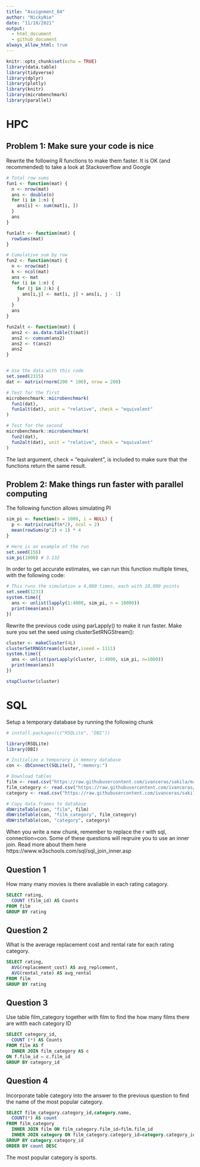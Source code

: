 ```yaml
---
title: "Assignment_04"
author: "NickyNie"
date: "11/18/2021"
output: 
  - html_document
  - github_document
always_allow_html: true
---
```


```r
knitr::opts_chunk$set(echo = TRUE)
library(data.table)
library(tidyverse)
library(dplyr)
library(plotly)
library(knitr)
library(microbenchmark)
library(parallel)
```

# HPC
## Problem 1: Make sure your code is nice
Rewrite the following R functions to make them faster. It is OK (and recommended) to take a look at Stackoverflow and Google

```r
# Total row sums
fun1 <- function(mat) {
  n <- nrow(mat)
  ans <- double(n) 
  for (i in 1:n) {
    ans[i] <- sum(mat[i, ])
  }
  ans
}

fun1alt <- function(mat) {
  rowSums(mat)
}

# Cumulative sum by row
fun2 <- function(mat) {
  n <- nrow(mat)
  k <- ncol(mat)
  ans <- mat
  for (i in 1:n) {
    for (j in 2:k) {
      ans[i,j] <- mat[i, j] + ans[i, j - 1]
    }
  }
  ans
}

fun2alt <- function(mat) {
  ans2 <- as.data.table(t(mat))
  ans2 <- cumsum(ans2)
  ans2 <- t(ans2)
  ans2
}


# Use the data with this code
set.seed(2315)
dat <- matrix(rnorm(200 * 100), nrow = 200)

# Test for the first
microbenchmark::microbenchmark(
  fun1(dat),
  fun1alt(dat), unit = "relative", check = "equivalent"
)

# Test for the second
microbenchmark::microbenchmark(
  fun2(dat),
  fun2alt(dat), unit = "relative", check = "equivalent"
)
```

The last argument, check = “equivalent”, is included to make sure that the functions return the same result.

## Problem 2: Make things run faster with parallel computing
The following function allows simulating PI

```r
sim_pi <- function(n = 1000, i = NULL) {
  p <- matrix(runif(n*2), ncol = 2)
  mean(rowSums(p^2) < 1) * 4
}

# Here is an example of the run
set.seed(156)
sim_pi(1000) # 3.132
```

In order to get accurate estimates, we can run this function multiple times, with the following code:

```r
# This runs the simulation a 4,000 times, each with 10,000 points
set.seed(1231)
system.time({
  ans <- unlist(lapply(1:4000, sim_pi, n = 10000))
  print(mean(ans))
})
```

Rewrite the previous code using parLapply() to make it run faster. Make sure you set the seed using clusterSetRNGStream():

```r
cluster <- makeCluster(4L)
clusterSetRNGStream(cluster,iseed = 1111)
system.time({
  ans <- unlist(parLapply(cluster, 1:4000, sim_pi, n=1000))
  print(mean(ans))
})

stopCluster(cluster)
```

# SQL
Setup a temporary database by running the following chunk

```r
# install.packages(c("RSQLite", "DBI"))

library(RSQLite)
library(DBI)

# Initialize a temporary in memory database
con <- dbConnect(SQLite(), ":memory:")

# Download tables
film <- read.csv("https://raw.githubusercontent.com/ivanceras/sakila/master/csv-sakila-db/film.csv")
film_category <- read.csv("https://raw.githubusercontent.com/ivanceras/sakila/master/csv-sakila-db/film_category.csv")
category <- read.csv("https://raw.githubusercontent.com/ivanceras/sakila/master/csv-sakila-db/category.csv")

# Copy data.frames to database
dbWriteTable(con, "film", film)
dbWriteTable(con, "film_category", film_category)
dbWriteTable(con, "category", category)
```

When you write a new chunk, remember to replace the r with sql, connection=con. Some of these questions will reqruire you to use an inner join. Read more about them here https://www.w3schools.com/sql/sql_join_inner.asp

## Question 1
How many many movies is there avaliable in each rating catagory.
```sql
SELECT rating,
  COUNT (film_id) AS Counts
FROM film
GROUP BY rating
```

## Question 2
What is the average replacement cost and rental rate for each rating category.
```sql
SELECT rating,
  AVG(replacement_cost) AS avg_replcement,
  AVG(rental_rate) AS avg_rental
FROM film
GROUP BY rating
```


## Question 3
Use table film_category together with film to find the how many films there are witth each category ID
```sql
SELECT category_id,
  COUNT (*) AS Counts
FROM film AS f
  INNER JOIN film_category AS c
ON f.film_id = c.film_id
GROUP BY category_id
```


## Question 4
Incorporate table category into the answer to the previous question to find the name of the most popular category.
```sql
SELECT film_category.category_id,category.name,
  COUNT(*) AS count
FROM film_category
  INNER JOIN film ON film_category.film_id=film.film_id
  INNER JOIN category ON film_category.category_id=category.category_id
GROUP BY category.category_id
ORDER BY count DESC
```

The most popular category is sports.

